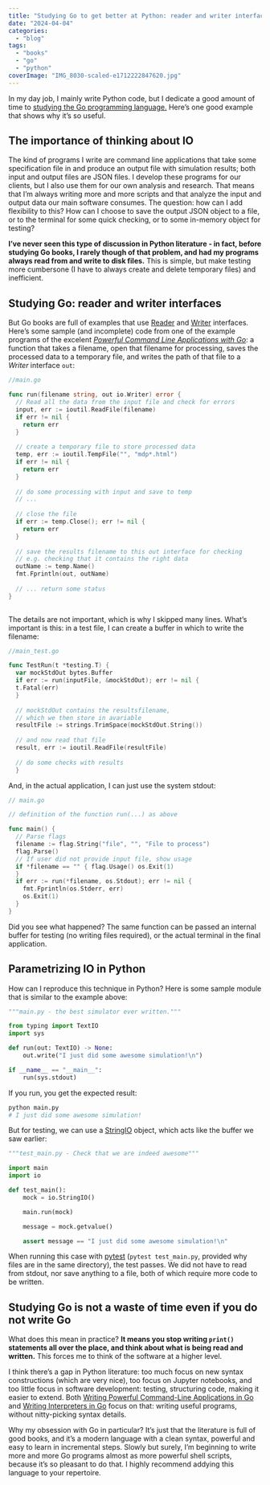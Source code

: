 ```yaml
---
title: "Studying Go to get better at Python: reader and writer interfaces"
date: "2024-04-04"
categories: 
  - "blog"
tags: 
  - "books"
  - "go"
  - "python"
coverImage: "IMG_8030-scaled-e1712222847620.jpg"
---
```


In my day job, I mainly write Python code, but I dedicate a good amount of time to [studying the Go programming language.](https://obsessedwithprogramming.com/monkey/) Here's one good example that shows why it's so useful.

## The importance of thinking about IO

The kind of programs I write are command line applications that take some specification file in and produce an output file with simulation results; both input and output files are JSON files. I develop these programs for our clients, but I also use them for our own analysis and research. That means that I'm always writing more and more scripts and that analyze the input and output data our main software consumes. The question: how can I add flexibility to this? How can I choose to save the output JSON object to a file, or to the terminal for some quick checking, or to some in-memory object for testing?

**I've never seen this type of discussion in Python literature - in fact, before studying Go books, I rarely though of that problem, and had my programs always read from and write to disk files.** This is simple, but make testing more cumbersone (I have to always create and delete temporary files) and inefficient.

## Studying Go: reader and writer interfaces

But Go books are full of examples that use [Reader](https://go.dev/tour/methods/21) and [Writer](https://yourbasic.org/golang/io-writer-interface-explained/) interfaces. Here's some sample (and incomplete) code from one of the example programs of the excelent _[Powerful Command Line Applications with Go](https://pragprog.com/titles/rggo/powerful-command-line-applications-in-go/)_: a function that takes a filename, open that filename for processing, saves the processed data to a temporary file, and writes the path of that file to a _Writer_ interface `out`:


```go
//main.go

func run(filename string, out io.Writer) error {
  // Read all the data from the input file and check for errors 
  input, err := ioutil.ReadFile(filename)
  if err != nil {
    return err 
  }
  
  // create a temporary file to store processed data
  temp, err := ioutil.TempFile("", "mdp*.html") 
  if err != nil {
    return err 
  }
  
  // do some processing with input and save to temp
  // ...
  
  // close the file
  if err := temp.Close(); err != nil { 
    return err
  }
  
  // save the results filename to this out interface for checking
  // e.g. checking that it contains the right data
  outName := temp.Name()
  fmt.Fprintln(out, outName)
  
  // ... return some status
}
  
```

The details are not important, which is why I skipped many lines. What's important is this: in a test file, I can create a buffer in which to write the filename:

```go
//main_test.go

func TestRun(t *testing.T) { 
  var mockStdOut bytes.Buffer
  if err := run(inputFile, &mockStdOut); err != nil { 
  t.Fatal(err)
  }
  
  // mockStdOut contains the resultsfilename, 
  // which we then store in avariable
  resultFile := strings.TrimSpace(mockStdOut.String())
  
  // and now read that file
  result, err := ioutil.ReadFile(resultFile)
  
  // do some checks with results
  }
```

And, in the actual application, I can just use the system stdout:

```go
// main.go

// definition of the function run(...) as above

func main() {
  // Parse flags
  filename := flag.String("file", "", "File to process") 
  flag.Parse()
  // If user did not provide input file, show usage
  if *filename == "" { flag.Usage() os.Exit(1)
  }
  if err := run(*filename, os.Stdout); err != nil { 
    fmt.Fprintln(os.Stderr, err)
    os.Exit(1)
  } 
}
```

Did you see what happened? The same function can be passed an internal buffer for testing (no writing files required), or the actual terminal in the final application.

## Parametrizing IO in Python

How can I reproduce this technique in Python? Here is some sample module that is similar to the example above:


```python
"""main.py - the best simulator ever written."""

from typing import TextIO
import sys

def run(out: TextIO) -> None:
    out.write("I just did some awesome simulation!\n")

if __name__ == "__main__":
    run(sys.stdout)
```

If you run, you get the expected result:

```bash
python main.py
# I just did some awesome simulation!
```

But for testing, we can use a [StringIO](https://docs.python.org/3/library/io.html#io.StringIO) object, which acts like the buffer we saw earlier:

```python
"""test_main.py - Check that we are indeed awesome"""

import main
import io

def test_main():
    mock = io.StringIO()

    main.run(mock)

    message = mock.getvalue()

    assert message == "I just did some awesome simulation!\n"
```

When running this case with [pytest](https://docs.pytest.org/en/stable/contents.html) (`pytest test_main.py`, provided why files are in the same directory), the test passes. We did not have to read from stdout, nor save anything to a file, both of which require more code to be written.

## Studying Go is not a waste of time even if you do not write Go

What does this mean in practice? **It means you stop writing `print()` statements all over the place, and think about what is being read and written.** This forces me to think of the software at a higher level.

I think there's a gap in Python literature: too much focus on new syntax constructions (which are very nice), too focus on Jupyter notebooks, and too little focus in software development: testing, structuring code, making it easier to extend. Both [Writing Powerful Command-Line Applications in Go](https://pragprog.com/titles/rggo/powerful-command-line-applications-in-go/) and [Writing Interpreters in Go](https://interpreterbook.com/) focus on that: writing useful programs, without nitty-picking syntax details.

Why my obsession with Go in particular? It's just that the literature is full of good books, and it's a modern language with a clean syntax, powerful and easy to learn in incremental steps. Slowly but surely, I'm beginning to write more and more Go programs almost as more powerful shell scripts, because it's so pleasant to do that. I highly recommend addying this language to your repertoire.
